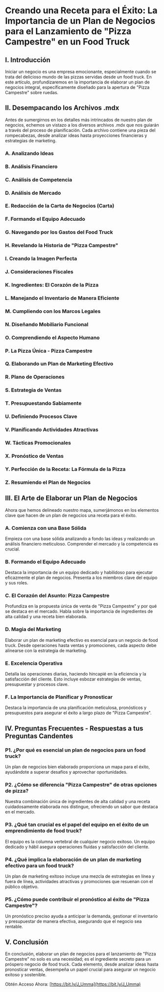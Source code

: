 # **Creando una Receta para el Éxito: La Importancia de un Plan de Negocios para el Lanzamiento de "Pizza Campestre" en un Food Truck**

## **I. Introducción**
Iniciar un negocio es una empresa emocionante, especialmente cuando se trata del delicioso mundo de las pizzas servidas desde un food truck. En este artículo, profundizaremos en la importancia de elaborar un plan de negocios integral, específicamente diseñado para la apertura de "Pizza Campestre" sobre ruedas.

## **II. Desempacando los Archivos .mdx**
Antes de sumergirnos en los detalles más intrincados de nuestro plan de negocios, echemos un vistazo a los diversos archivos .mdx que nos guiarán a través del proceso de planificación. Cada archivo contiene una pieza del rompecabezas, desde analizar ideas hasta proyecciones financieras y estrategias de marketing.

### **A. Analizando Ideas**
### **B. Análisis Financiero**
### **C. Análisis de Competencia**
### **D. Análisis de Mercado**
### **E. Redacción de la Carta de Negocios (Carta)**
### **F. Formando el Equipo Adecuado**
### **G. Navegando por los Gastos del Food Truck**
### **H. Revelando la Historia de "Pizza Campestre"**
### **I. Creando la Imagen Perfecta**
### **J. Consideraciones Fiscales**
### **K. Ingredientes: El Corazón de la Pizza**
### **L. Manejando el Inventario de Manera Eficiente**
### **M. Cumpliendo con los Marcos Legales**
### **N. Diseñando Mobiliario Funcional**
### **O. Comprendiendo el Aspecto Humano**
### **P. La Pizza Única - Pizza Campestre**
### **Q. Elaborando un Plan de Marketing Efectivo**
### **R. Plano de Operaciones**
### **S. Estrategia de Ventas**
### **T. Presupuestando Sabiamente**
### **U. Definiendo Procesos Clave**
### **V. Planificando Actividades Atractivas**
### **W. Tácticas Promocionales**
### **X. Pronóstico de Ventas**
### **Y. Perfección de la Receta: La Fórmula de la Pizza**
### **Z. Resumiendo el Plan de Negocios**

## **III. El Arte de Elaborar un Plan de Negocios**
Ahora que hemos delineado nuestro mapa, sumerjámonos en los elementos clave que hacen de un plan de negocios una receta para el éxito.

### **A. Comienza con una Base Sólida**
Empieza con una base sólida analizando a fondo las ideas y realizando un análisis financiero meticuloso. Comprender el mercado y la competencia es crucial.

### **B. Formando el Equipo Adecuado**
Destaca la importancia de un equipo dedicado y habilidoso para ejecutar eficazmente el plan de negocios. Presenta a los miembros clave del equipo y sus roles.

### **C. El Corazón del Asunto: Pizza Campestre**
Profundiza en la propuesta única de venta de "Pizza Campestre" y por qué se destaca en el mercado. Habla sobre la importancia de ingredientes de alta calidad y una receta bien elaborada.

### **D. Magia del Marketing**
Elaborar un plan de marketing efectivo es esencial para un negocio de food truck. Desde operaciones hasta ventas y promociones, cada aspecto debe alinearse con la estrategia de marketing.

### **E. Excelencia Operativa**
Detalla las operaciones diarias, haciendo hincapié en la eficiencia y la satisfacción del cliente. Esto incluye esbozar estrategias de ventas, presupuestar y procesos clave.

### **F. La Importancia de Planificar y Pronosticar**
Destaca la importancia de una planificación meticulosa, pronósticos y presupuestos para asegurar el éxito a largo plazo de "Pizza Campestre".

## **IV. Preguntas Frecuentes - Respuestas a tus Preguntas Candentes**

### **P1. ¿Por qué es esencial un plan de negocios para un food truck?**
Un plan de negocios bien elaborado proporciona un mapa para el éxito, ayudándote a superar desafíos y aprovechar oportunidades.

### **P2. ¿Cómo se diferencia "Pizza Campestre" de otras opciones de pizza?**
Nuestra combinación única de ingredientes de alta calidad y una receta cuidadosamente elaborada nos distingue, ofreciendo un sabor que destaca en el mercado.

### **P3. ¿Qué tan crucial es el papel del equipo en el éxito de un emprendimiento de food truck?**
El equipo es la columna vertebral de cualquier negocio exitoso. Un equipo dedicado y hábil asegura operaciones fluidas y satisfacción del cliente.

### **P4. ¿Qué implica la elaboración de un plan de marketing efectivo para un food truck?**
Un plan de marketing exitoso incluye una mezcla de estrategias en línea y fuera de línea, actividades atractivas y promociones que resuenan con el público objetivo.

### **P5. ¿Cómo puede contribuir el pronóstico al éxito de "Pizza Campestre"?**
Un pronóstico preciso ayuda a anticipar la demanda, gestionar el inventario y presupuestar de manera efectiva, asegurando que el negocio sea rentable.

## **V. Conclusión**
En conclusión, elaborar un plan de negocios para el lanzamiento de "Pizza Campestre" no solo es una necesidad; es el ingrediente secreto para un próspero negocio de food truck. Cada elemento, desde analizar ideas hasta pronosticar ventas, desempeña un papel crucial para asegurar un negocio exitoso y sostenible.

Obtén Acceso Ahora: [https://bit.ly/J_Umma](https://bit.ly/J_Umma)
